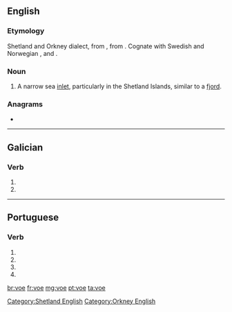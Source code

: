 {{also|vo'e|vö|vö.}}
==English==

===Etymology===
Shetland and Orkney dialect, from {{etyl|nrn|en}}, from {{etyl|non|en}} {{m|non|vágr}}. Cognate with Swedish and Norwegian {{m|no|våg}}, and {{cog|fo|vágur}}.

===Noun===
{{en-noun}}

# {{lb|en|British}} A narrow sea [[inlet]], particularly in the Shetland Islands, similar to a [[fjord]].

===Anagrams===
* {{l|en|OEV}}

[[Category:Shetland English]]
[[Category:Orkney English]]

----

==Galician==

===Verb===
{{gl-verb-form}}

# {{inflection of|voar|lang=gl||1|s|pres|subj}}
# {{inflection of|voar|lang=gl||3|s|pres|subj}}

----

==Portuguese==

===Verb===
{{pt-verb-form}}

# {{pt-verb form of|voar|ar|subjunctive|present|singular|first}}
# {{pt-verb form of|voar|ar|subjunctive|present|singular|third}}
# {{pt-verb form of|voar|ar|imperative|affirmative|singular|third|}}
# {{pt-verb form of|voar|ar|imperative|negative|singular|third|}}

[[br:voe]]
[[fr:voe]]
[[mg:voe]]
[[pt:voe]]
[[ta:voe]]